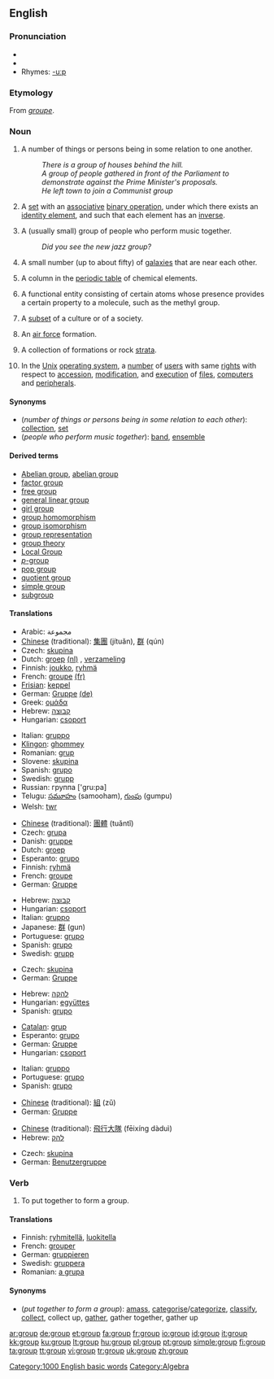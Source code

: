 {{wikipedia|dab=group}}
==English==

===Pronunciation===
* {{audio|en-us-group.ogg|Audio (US)}}
* {{IPA|/gɹuːp/}}
* Rhymes: [[Rhymes:English:-uːp|-uːp]]

===Etymology===
From {{F.}} ''[[groupe]]''.

===Noun===
{{en-noun}}

# A number of things or persons being in some relation to one another.
#:''There is a group of houses behind the hill.''
#:''A group of people gathered in front of the Parliament to demonstrate against the Prime Minister's proposals.''
#:''He left town to join a Communist group''
# {{grouptheory}} A [[set]] with an [[associative]] [[binary operation]], under which there exists an [[identity element]], and such that each element has an [[inverse]].
# A (usually small) group of people who perform music together.
#:''Did you see the new jazz group?''
# {{astronomy}} A small number (up to about fifty) of [[galaxy|galaxies]] that are near each other.
# {{chemistry}} A column in the [[periodic table]] of chemical elements.
# {{chemistry}} A functional entity consisting of certain atoms whose presence provides a certain property to a molecule, such as the methyl group.
# {{sociology}} A [[subset]] of a culture or of a society.
# {{military}} An [[air force]] formation.
# {{geology}} A collection of formations or rock [[strata]].
# {{computing}} In the [[Unix]] [[operating system]], a [[number]] of [[user]]s with same [[right]]s with respect to [[accession]], [[modification]], and [[execution]] of [[file]]s, [[computer]]s and [[peripheral]]s.

====Synonyms====
*(''number of things or persons being in some relation to each other''): [[collection]], [[set]]
*(''people who perform music together''): [[band]], [[ensemble]]

====Derived terms====
*[[Abelian group]], [[abelian group]]
*[[factor group]]<!--mathematics-->
*[[free group]]<!--mathematics-->
*[[general linear group]]<!--mathematics-->
*[[girl group]]
*[[group homomorphism]]<!--mathematics-->
*[[group isomorphism]]<!--mathematics-->
*[[group representation]]<!--mathematics-->
*[[group theory]]<!--mathematics-->
*[[Local Group]]<!--astronomy-->
*[[p-group|''p''-group]]
*[[pop group]]<!--mathematics-->
*[[quotient group]]<!--mathematics-->
*[[simple group]]<!--mathematics-->
*[[subgroup]]

====Translations====

{{trans-top|number of things or persons being in some relation to each other}}
*Arabic: مجموعة
*[[Chinese]] (traditional): [[集團]] (jítuǎn), [[群]] (qún)
*Czech: [[skupina]] {{f}}
*Dutch: [[groep]] [[:nl:groep|(nl)]] {{f}}, [[verzameling]] {{f}}
*Finnish: [[joukko]], [[ryhmä]]
*French: [[groupe]] [[:fr:groupe|(fr)]] {{m}}
*[[Frisian]]: [[keppel]]
*German: [[Gruppe]] [[:de:Gruppe|(de)]] {{f}}
*Greek: [[ομάδα]] {{f}}
*Hebrew: [[קבוצה]] {{f}}
*Hungarian: [[csoport]]
{{trans-mid}}
*Italian: [[gruppo]] {{m}}
*[[Klingon]]: [[ghommey]]
*Romanian: [[grup]] {{n}}
*Slovene: [[skupina]] {{f}}
*Spanish: [[grupo]] {{m}}
*Swedish: [[grupp]] {{c}}
*Russian: группа ['gru:pa]
*Telugu: [[సమూహం]] (samooham), [[గుంపు]] (gumpu)
*Welsh: [[twr]]
{{trans-bottom}}

{{trans-top|in group theory}}
*[[Chinese]] (traditional): [[團體]] (tuǎntǐ)
*Czech: [[grupa]] {{f}}
*Danish: [[gruppe]]
*Dutch: [[groep]] {{f}}
*Esperanto: [[grupo#Esperanto|grupo]]
*Finnish: [[ryhmä]]
*French: [[groupe]] {{m}}
*German: [[Gruppe]] {{f}}
{{trans-mid}}
*Hebrew: [[קבוצה]] {{f}}
*Hungarian: [[csoport]]
*Italian: [[gruppo]] {{m}}
*Japanese: [[群]] (gun)
*Portuguese: [[grupo#Portuguese|grupo]] {{m}}
*Spanish: [[grupo#Spanish|grupo]] {{m}}
*Swedish: [[grupp]] {{c}}
{{trans-bottom}}

{{trans-top|people who perform music together}}
*Czech: [[skupina]] {{f}}
*German: [[Gruppe]] {{f}}
{{trans-mid}}
*Hebrew: [[להקה]] {{f}}
*Hungarian: [[együttes]]
*Spanish: [[grupo]] {{m}}
{{trans-bottom}}

{{trans-top|small number of galaxies}}
{{trans-mid}}
{{trans-bottom}}

{{trans-top|column in the periodic table}}
*[[Catalan]]: [[grup]]
*Esperanto: [[grupo#Esperanto|grupo]]
*German: [[Gruppe]] {{f}}
*Hungarian: [[csoport]]
{{trans-mid}}
*Italian: [[gruppo]] {{m}}
*Portuguese: [[grupo#Portuguese|grupo]] {{m}}
*Spanish: [[grupo#Spanish|grupo]] {{m}}
{{trans-bottom}}

{{trans-top|functional entity consisting of certain atoms whose presence provides a certain property to a molecule}}
{{trans-mid}}
{{trans-bottom}}

{{trans-top|subset of a culture or of a society}}
*[[Chinese]] (traditional): [[組]] (zǔ)
*German: [[Gruppe]] {{f}}
{{trans-mid}}
{{trans-bottom}}

{{trans-top|air force formation}}
*[[Chinese]] (traditional): [[飛行大隊]] (fēixíng dàduì)
*Hebrew: [[להק]] {{f}}
{{trans-mid}}
{{trans-bottom}}

{{trans-top|collection of formations or rock strata}}
{{trans-mid}}
{{trans-bottom}}

{{trans-top|in Unix}}
*Czech: [[skupina]] {{f}}
*German: [[Benutzergruppe]] {{f}}
{{trans-mid}}
{{trans-bottom}}

===Verb===
{{en-verb}}

# {{transitive}} To put together to form a group.

====Translations====
*Finnish: [[ryhmitellä]], [[luokitella]]
*French: [[grouper]]
*German: [[gruppieren]]
*Swedish: [[gruppera]]
*Romanian: [[a grupa]]

====Synonyms====
*(''put together to form a group''): [[amass]], [[categorise]]/[[categorize]], [[classify]], [[collect]], collect up, [[gather]], gather together, gather up

[[Category:1000 English basic words]]
[[Category:Algebra]]

[[ar:group]]
[[de:group]]
[[et:group]]
[[fa:group]]
[[fr:group]]
[[io:group]]
[[id:group]]
[[it:group]]
[[kk:group]]
[[ku:group]]
[[lt:group]]
[[hu:group]]
[[pl:group]]
[[pt:group]]
[[simple:group]]
[[fi:group]]
[[ta:group]]
[[tt:group]]
[[vi:group]]
[[tr:group]]
[[uk:group]]
[[zh:group]]
